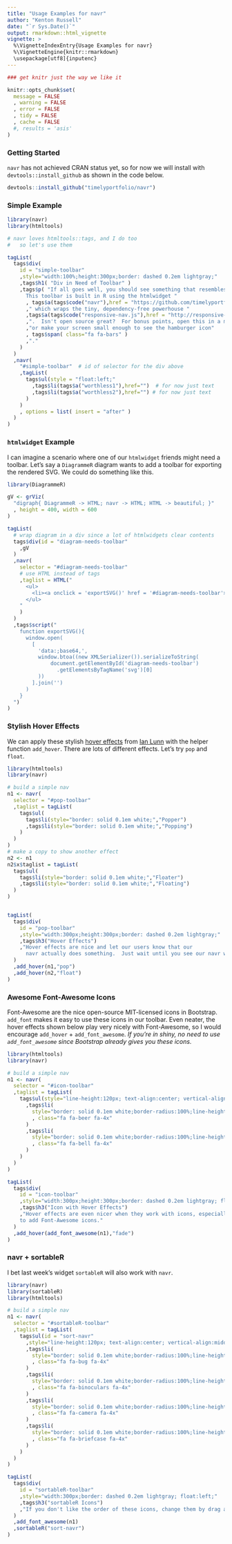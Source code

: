 ```yaml
---
title: "Usage Examples for navr"
author: "Kenton Russell"
date: "`r Sys.Date()`"
output: rmarkdown::html_vignette
vignette: >
  %\VignetteIndexEntry{Usage Examples for navr}
  %\VignetteEngine{knitr::rmarkdown}
  \usepackage[utf8]{inputenc}
---
```


```r
### get knitr just the way we like it

knitr::opts_chunk$set(
  message = FALSE
  , warning = FALSE
  , error = FALSE
  , tidy = FALSE
  , cache = FALSE
  #, results = 'asis'
)
```

### Getting Started
`navr` has not achieved CRAN status yet, so for now we will install with `devtools::install_github` as shown in the code below.

```r
devtools::install_github("timelyportfolio/navr")
```

### Simple Example

```r
library(navr)
library(htmltools)

# navr loves htmltools::tags, and I do too
#   so let's use them

tagList(
  tags$div(
    id = "simple-toolbar"
    ,style="width:100%;height:300px;border: dashed 0.2em lightgray;"
    ,tags$h1( "Div in Need of Toolbar" )
    ,tags$p( "If all goes well, you should see something that resembles a toolbar.
      This toolbar is built in R using the htmlwidget "
      , tags$a(tags$code("navr"),href = "https://github.com/timelyportfolio/navr")
      ," which wraps the tiny, dependency-free powerhouse "
      ,tags$a(tags$code("responsive-nav.js"),href = "http://responsive-nav.com/")
      ,".  Isn't open source great?  For bonus points, open this in a mobile device"
      ,"or make your screen small enough to see the hamburger icon"
      , tags$span( class="fa fa-bars" )
      ,"."
    )
  )
  ,navr(
    "#simple-toolbar"  # id of selector for the div above
    ,tagList(
      tags$ul(style = "float:left;"
        ,tags$li(tags$a("worthless1"),href="")  # for now just text
        ,tags$li(tags$a("worthless2"),href="") # for now just text
      )
    )
    , options = list( insert = "after" )
  )
)

```

### `htmlwidget` Example

I can imagine a scenario where one of our `htmlwidget` friends might need a toolbar.  Let's say a
`DiagrammeR` diagram wants to add a toolbar for exporting the rendered SVG.  We could do something like this.

```r
library(DiagrammeR)

gV <- grViz(
  "digraph{ DiagrammeR -> HTML; navr -> HTML; HTML -> beautiful; }"
  , height = 400, width = 600
)

tagList(
  # wrap diagram in a div since a lot of htmlwidgets clear contents
  tags$div(id = "diagram-needs-toolbar"
    ,gV
  )
  ,navr(
    selector = "#diagram-needs-toolbar"
    # use HTML instead of tags
    ,taglist = HTML("
      <ul>
        <li><a onclick = 'exportSVG()' href = '#diagram-needs-toolbar'>Export to SVG</a></li>
      </ul>
    "
    )
  )
  ,tags$script("
    function exportSVG(){
      window.open(
        [
          'data:;base64,',
          window.btoa((new XMLSerializer()).serializeToString(
              document.getElementById('diagram-needs-toolbar')
                .getElementsByTagName('svg')[0]
          ))
        ].join('')
      )
    }
  ")
)
```


### Stylish Hover Effects
We can apply these stylish [hover effects](http://ianlunn.github.io/Hover/) from [Ian Lunn](https://github.com/IanLunn) with the helper function `add_hover`.  There are lots of different effects.  Let's try `pop` and `float`.

```r
library(htmltools)
library(navr)

# build a simple nav
n1 <- navr(
  selector = "#pop-toolbar"
  ,taglist = tagList(
    tags$ul(
      tags$li(style="border: solid 0.1em white;","Popper")
      ,tags$li(style="border: solid 0.1em white;","Popping")
    )
  )
)
# make a copy to show another effect
n2 <- n1
n2$x$taglist = tagList(
  tags$ul(
    tags$li(style="border: solid 0.1em white;","Floater")
    ,tags$li(style="border: solid 0.1em white;","Floating")
  )
)


tagList(
  tags$div(
    id = "pop-toolbar"
    ,style="width:300px;height:300px;border: dashed 0.2em lightgray;"
    ,tags$h3("Hover Effects")
    ,"Hover effects are nice and let our users know that our
      navr actually does something.  Just wait until you see our navr with icons."
  )
  ,add_hover(n1,"pop")
  ,add_hover(n2,"float")
)
```

### Awesome Font-Awesome Icons

Font-Awesome are the nice open-source MIT-licensed icons in Bootstrap.  `add_font` makes it easy to use these icons in our toolbar.  Even neater, the hover effects shown below play very nicely with Font-Awesome, so I would encourage `add_hover` + `add_font_awesome`.  *If you're in shiny, no need to use `add_font_awesome` since Bootstrap already gives you these icons.*

```r
library(htmltools)
library(navr)

# build a simple nav
n1 <- navr(
  selector = "#icon-toolbar"
  ,taglist = tagList(
    tags$ul(style="line-height:120px; text-align:center; vertical-align:middle;"
      ,tags$li(
        style="border: solid 0.1em white;border-radius:100%;line-height:inherit;width:130px;height:130px;"
        , class="fa fa-beer fa-4x"
      )
      ,tags$li(
        style="border: solid 0.1em white;border-radius:100%;line-height:inherit;width:130px;height:130px;"
        , class="fa fa-bell fa-4x"
      )
    )
  )
)

tagList(
  tags$div(
    id = "icon-toolbar"
    ,style="width:300px;height:300px;border: dashed 0.2em lightgray; float:left;"
    ,tags$h3("Icon with Hover Effects")
    ,"Hover effects are even nicer when they work with icons, especially our easy
    to add Font-Awesome icons."
  )
  ,add_hover(add_font_awesome(n1),"fade")
)
```

### navr + sortableR

I bet last week's widget `sortableR` will also work with `navr`.

```r
library(navr)
library(sortableR)
library(htmltools)

# build a simple nav
n1 <- navr(
  selector = "#sortableR-toolbar"
  ,taglist = tagList(
    tags$ul(id = "sort-navr"
      ,style="line-height:120px; text-align:center; vertical-align:middle;"
      ,tags$li(
        style="border: solid 0.1em white;border-radius:100%;line-height:inherit;width:130px;height:130px;"
        , class="fa fa-bug fa-4x"
      )
      ,tags$li(
        style="border: solid 0.1em white;border-radius:100%;line-height:inherit;width:130px;height:130px;"
        , class="fa fa-binoculars fa-4x"
      )
      ,tags$li(
        style="border: solid 0.1em white;border-radius:100%;line-height:inherit;width:130px;height:130px;"
        , class="fa fa-camera fa-4x"
      )
      ,tags$li(
        style="border: solid 0.1em white;border-radius:100%;line-height:inherit;width:130px;height:130px;"
        , class="fa fa-briefcase fa-4x"
      )
    )
  )
)

tagList(
  tags$div(
    id = "sortableR-toolbar"
    ,style="width:300px;border: dashed 0.2em lightgray; float:left;"
    ,tags$h3("sortableR Icons")
    ,"If you don't like the order of these icons, change them by drag and dropping."
  )
  ,add_font_awesome(n1)
  ,sortableR("sort-navr")
)
```
